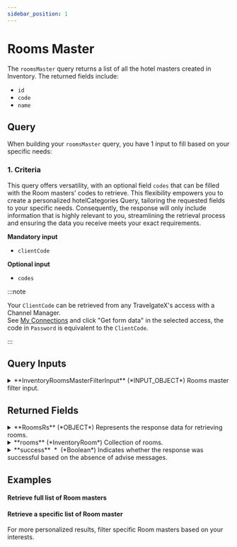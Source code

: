 ```yaml
---
sidebar_position: 1
---
```




# Rooms Master

The `roomsMaster` query returns a list of all the hotel masters created in Inventory. The returned fields include:

* `id`
* `code`
* `name`


## Query

When building your `roomsMaster` query, you have 1 input to fill based on your specific needs:


### 1. Criteria   

This query offers versatility, with an optional field `codes` that can be filled with the Room masters' codes to retrieve. This flexibility empowers you to create a personalized hotelCategories Query, tailoring the requested fields to your specific needs. Consequently, the response will only include information that is highly relevant to you, streamlining the retrieval process and ensuring the data you receive meets your exact requirements.

**Mandatory input**
* `clientCode`

**Optional input**
* `codes`

:::note

Your `ClientCode` can be retrieved from any TravelgateX's access with a Channel Manager.  
See [My Connections](https://app.travelgate.com/connections/myconnections) and click "Get form data" in the selected access, the code in `Password` is equivalent to the `ClientCode`.

:::

## Query Inputs


<details>
  <summary>
  **InventoryRoomsMasterFilterInput** (*INPUT_OBJECT*)  
  Rooms master filter input.  
  </summary>
  
  <details style={{ pointerEvents: "none" }}>
    <summary>
    **codes** (*String*)  
    Room codes of the rooms to retrieve.  
    </summary>
  </details>

  <details style={{ pointerEvents: "none" }}>
    <summary>
    **clientCode**&nbsp;<span class="required"> *</span>&nbsp; (*String*)  
    Client code.  
    </summary>
  </details>
  
</details>



## Returned Fields


<details>
  <summary>
  **RoomsRs** (*OBJECT*)  
  Represents the response data for retrieving rooms.  
  </summary>
  
  
  <details>
    <summary>
    **adviseMessages** (*AdviseMessage*)  
    Collection of advise messages.  
    </summary>

    <details style={{ pointerEvents: "none" }}>
      <summary>
      **code**&nbsp;<span class="required"> *</span>&nbsp; (*ID*)  
      AM code: The following codes can be returned:  
      </summary>
    </details>

    <details style={{ pointerEvents: "none" }}>
      <summary>
      **type**&nbsp;<span class="required"> *</span>&nbsp; (*String*)  
      Error type: The following types are valid:[type]  
      </summary>
    </details>

    <details style={{ pointerEvents: "none" }}>
      <summary>
      **description**&nbsp;<span class="required"> *</span>&nbsp; (*String*)  
      Error description  
      </summary>
    </details>

    <details style={{ pointerEvents: "none" }}>
      <summary>
      **level**&nbsp;<span class="required"> *</span>&nbsp; (*Enum of AdviseMessageLevel*)  
      Indicates the level of importance of the message.
Possible values: ERROR, WARN, INFO.  
      Possible values:  
      `WARN`  
      `ERROR`  
      `INFO`  
      </summary>
    </details>

    <details>
      <summary>
      **external** (*ExternalMessage*)  
      Specify the external message.  
      </summary>

      <details style={{ pointerEvents: "none" }}>
        <summary>
        **code** (*String*)  
        External code.  
        </summary>
      </details>

      <details style={{ pointerEvents: "none" }}>
        <summary>
        **message**&nbsp;<span class="required"> *</span>&nbsp; (*String*)  
        External message.  
        </summary>
      </details>
    </details>

    <details style={{ pointerEvents: "none" }}>
      <summary>
      **correlationID**&nbsp;<span class="required"> *</span>&nbsp; (*ID*)  
      Identifier to investigate the cause of the error.  
      </summary>
    </details>
  </details>

  <details>
    <summary>
    **rooms** (*InventoryRoom*)  
    Collection of rooms.  
    </summary>

    <details style={{ pointerEvents: "none" }}>
      <summary>
      **id**&nbsp;<span class="required"> *</span>&nbsp; (*Int*)  
      Unique identifier for the room.  
      </summary>
    </details>

    <details style={{ pointerEvents: "none" }}>
      <summary>
      **code** (*String*)  
      Code of the room.  
      </summary>
    </details>

    <details style={{ pointerEvents: "none" }}>
      <summary>
      **name** (*String*)  
      Name of the room.  
      </summary>
    </details>
  </details>

  <details style={{ pointerEvents: "none" }}>
    <summary>
    **success**&nbsp;<span class="required"> *</span>&nbsp; (*Boolean*)  
    Indicates whether the response was successful based on the absence of advise messages.  
    </summary>
  </details>
</details>



## Examples

#### Retrieve full list of Room masters

<GraphqlSample query={roomsMasterQuery} variables={roomsMasterVariables} />


#### Retrieve a specific list of Room master

For more personalized results, filter specific Room masters based on your interests.

<GraphqlSample query={roomsMasterQuery} variables={roomsMasterCodesVariables} />

 